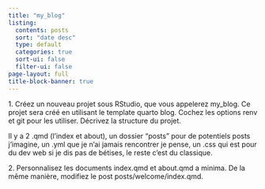 ```yaml
---
title: "my_blog"
listing:
  contents: posts
  sort: "date desc"
  type: default
  categories: true
  sort-ui: false
  filter-ui: false
page-layout: full
title-block-banner: true
---
```


1\. Créez un nouveau projet sous RStudio, que vous appelerez my_blog. Ce projet sera créé en utilisant le template quarto blog. Cochez les options renv et git pour les utiliser. Décrivez la structure du projet.

Il y a 2 .qmd (l'index et about), un dossier "posts" pour de potentiels posts j'imagine, un .yml que je n'ai jamais rencontrer je pense, un .css qui est pour du dev web si je dis pas de bétises, le reste c'est du classique.

2\. Personnalisez les documents index.qmd et about.qmd a minima. De la même manière, modifiez le post posts/welcome/index.qmd.


